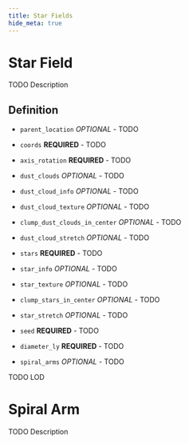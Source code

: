 ```yaml
---
title: Star Fields
hide_meta: true
---
```


# Star Field

TODO Description

## Definition

* `parent_location` *OPTIONAL* - TODO
* `coords` **REQUIRED** - TODO
* `axis_rotation` **REQUIRED** - TODO

* `dust_clouds` *OPTIONAL* - TODO
* `dust_cloud_info` *OPTIONAL* - TODO
* `dust_cloud_texture` *OPTIONAL* - TODO
* `clump_dust_clouds_in_center` *OPTIONAL* - TODO
* `dust_cloud_stretch` *OPTIONAL* - TODO

* `stars` **REQUIRED** - TODO
* `star_info` *OPTIONAL* - TODO
* `star_texture` *OPTIONAL* - TODO
* `clump_stars_in_center` *OPTIONAL* - TODO
* `star_stretch` *OPTIONAL* - TODO

* `seed` **REQUIRED** - TODO
* `diameter_ly` **REQUIRED** - TODO
* `spiral_arms` *OPTIONAL* - TODO


TODO LOD


# Spiral Arm

TODO Description